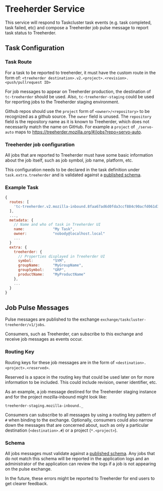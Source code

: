 # Treeherder Service

This service will respond to Taskcluster task events (e.g. task completed, task failed, etc) and compose a Treeherder job pulse message to report task status to Treeherder.

## Task Configuration

### Task Route

For a task to be reported to treeherder, it must have the custom route in the form of:
`<treeherder destination>.v2.<project>.<revision>.<push/pullrequest ID>`

For job messages to appear on Treeherder production, the destination of `tc-treeherder` should
be used.  Also, `tc-treeherder-staging` could be used for reporting jobs to the Treeherder
staging environment.

Github repos should use the `project` form of `<owner>/<repository>` to be recognized
as a github source. The `owner` field is unused. The `repository` field is the repository name
as it is known to Treeherder, which does not necessarily match the name on GitHub.
For example a `project` of `_/servo-auto` maps to https://treeherder.mozilla.org/#/jobs?repo=servo-auto.

### Treeherder job configuration

All jobs that are reported to Treeherder must have some basic information about the job
itself, such as job symbol, job name, platform, etc.

This configuration needs to be declared in the task definition under `task.extra.treeherder`
and is validated against a [published schema](treeherder/task-treeherder-config).

### Example  Task

```js
{
  routes: [
    'tc-treeherder.v2.mozilla-inbound.8faa67ad6d0fda3ccf884c90acfd061d37e8558d.1246'
  ],
  ...,
  metadata: {
    // Name and who of task in Treeherder UI
    name:             "My Task",
    owner:            "nobody@localhost.local"
    ...
  }
  extra: {
    treeherder: {
      // Properties displayed in Treeherder UI
      symbol:         "SYM",
      groupName:      "MyGroupName",
      groupSymbol:    "GRP",
      productName:    "MyProductName"
    },
    ...
  }
}
```


## Job Pulse Messages

Pulse messages are published to the exchange `exchange/taskcluster-treeherder/v1/jobs`.

Consumers, such as Treeherder, can subscribe to this exchange and receive job messages
as events occur.

### Routing Key

Routing keys for these job messages are in the form of `<destination>.<project>.<reserved>`.

Reserved is a space in the routing key that could be used later on for more information
to be included.  This could include revision, owner identifier, etc.

As an example, a job message destined for the Treeherder staging instance and for the project
mozilla-inbound might look like:

`treeherder-staging.mozilla-inbound._`

Consumers can subscribe to all messages by using a routing key pattern of `#`
when binding to the exchange.  Optionally, consumers could also narrow down the
messages that are concerned about, such as only a particular destination
(`<destination>.#`) or a project (`*.<project>`).

### Schema

All jobs messages must validate against a [published schema](treeherder/exchanges#jobs).
Any jobs that do not match this schema will be reported in the application logs and
an administrator of the application can review the logs if a job is not appearing
on the pulse exchange.

In the future, these errors might be reported to Treeherder for end users to get
clearer feedback.
